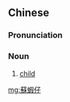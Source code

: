 {{also|苏虾仔}}
==Chinese==
{{zh-forms|s=苏虾仔}}

===Pronunciation===
{{zh-pron
|c=sou1 haa1 zai2
|cat=n
}}

===Noun===
{{zh-noun}}

# {{lb|zh|Cantonese}} [[child]]

[[mg:蘇蝦仔]]